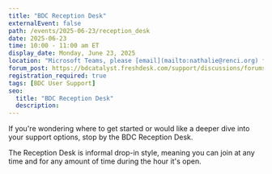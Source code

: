 ```yaml
---
title: "BDC Reception Desk"
externalEvent: false
path: /events/2025-06-23/reception_desk
date: 2025-06-23
time: 10:00 - 11:00 am ET
display_date: Monday, June 23, 2025
location: "Microsoft Teams, please [email](mailto:nathalie@renci.org) for the link"
forum_post: https://bdcatalyst.freshdesk.com/support/discussions/forums/60000252439
registration_required: true
tags: [BDC User Support]
seo:
  title: "BDC Reception Desk"
  description:
---
```

If you're wondering where to get started or would like a deeper dive into your support options, stop by the BDC Reception Desk.

The Reception Desk is informal drop-in style, meaning you can join at any time and for any amount of time during the hour it's open.